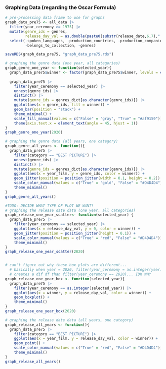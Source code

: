 ### Graphing Data (regarding the Oscar Formula)
```r
# pre-processing data frame to use for graphs
graph_data_pre75 <- all_data |>
  filter(year_ceremony >= 1975) |>
  mutate(genre_ids = genres,
         release_day_val = as.double(paste0(substr(release_date,6,7),".", substr(release_date,9,10)))) |>
  select(-spoken_languages, -production_countries, -production_companies, 
         -belongs_to_collection, -genres)
```

```r
saveRDS(graph_data_pre75, "graph_data_pre75.rds")
```

```r
# graphing the genre data (one year, all categories)
graph_genre_one_year <- function(selected_year){
  graph_data_pre75$winner <- factor(graph_data_pre75$winner, levels = c("True", "False"))
  
  graph_data_pre75 |>
    filter(year_ceremony == selected_year) |>
    unnest(genre_ids) |>
    distinct() |>
    mutate(genre_ids = genres_dict[as.character(genre_ids)]) |>
    ggplot(aes(x = genre_ids, fill = winner)) + 
    geom_bar(position = "stack") +
    theme_minimal() + 
    scale_fill_manual(values = c("False" = "gray", "True" = "#af9150")) + 
    theme(axis.text.x = element_text(angle = 45, hjust = 1))
}
graph_genre_one_year(2020)
```

```r
# graphing the genre data (all years, one category)
graph_genre_all_years <- function(){
  graph_data_pre75 |>
    filter(category == "BEST PICTURE") |>
    unnest(genre_ids) |>
    distinct() |>
    mutate(genre_ids = genres_dict[as.character(genre_ids)]) |>
    ggplot(aes(x = year_film, y = genre_ids, color = winner)) + 
    geom_jitter(position = position_jitter(width = 0.1, height = 0.2)) +
    scale_color_manual(values = c("True" = "gold", "False" = "#D4D4D4")) + 
    theme_minimal() 
}
graph_genre_all_years()
```

```r
#TODO: DECIDE WHAT TYPE OF PLOT WE WANT!
# graphing the release date data (one year, all categories) 
graph_release_one_year_scatter<- function(selected_year) {
  graph_data_pre75 |>
    filter(year_ceremony == selected_year) |>
    ggplot(aes(x = release_day_val, y = 0, color = winner)) +
    geom_jitter(position = position_jitter(height = 0.1)) + 
    scale_color_manual(values = c("True" = "red", "False" = "#D4D4D4")) + 
    theme_minimal()
}
graph_release_one_year_scatter(2020)


# can't figure out why these box plots are different...
  # basically when year = 2020, filter(year_ceremony = as.integer(year)) 
  # creates a dif df than filter(year_ceremony == 2020)... IDK WHY
graph_release_one_year_box <- function(selected_year){
  graph_data_pre75 |>
    filter(year_ceremony == as.integer(selected_year)) |>
    ggplot(aes(x = winner, y = release_day_val, color = winner)) +
    geom_boxplot() + 
    theme_minimal()
}
graph_release_one_year_box(2020)
```

```r
# graphing the release date data (all years, one category)
graph_release_all_years <- function(){
  graph_data_pre75 |>
    filter(category == "BEST PICTURE") |>
    ggplot(aes(x = year_film, y = release_day_val, color = winner)) +
    geom_point() + 
    scale_color_manual(values = c("True" = "red", "False" = "#D4D4D4")) + 
    theme_minimal()
}
graph_release_all_years()
```